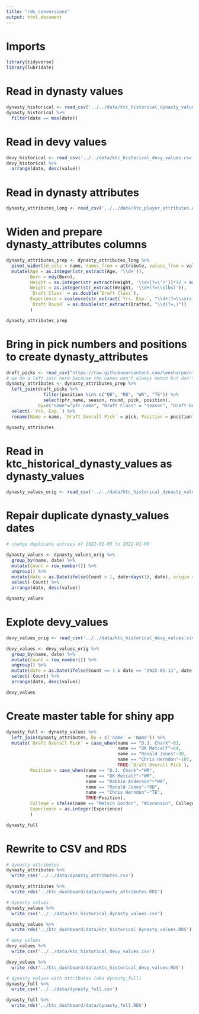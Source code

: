 ```yaml
---
title: "rds_conversions"
output: html_document
---
```


# Imports

```r
library(tidyverse)
library(lubridate)
```

# Read in dynasty values

```r
dynasty_historical <- read_csv('../../data/ktc_historical_dynasty_values.csv')
dynasty_historical %>%
  filter(date == max(date))
```

# Read in devy values

```r
devy_historical <- read_csv('../../data/ktc_historical_devy_values.csv')
devy_historical %>%
  arrange(date, desc(value))
```

# Read in dynasty attributes

```r
dynasty_attributes_long <- read_csv('../../data/ktc_player_attributes.csv')
```

# Widen and prepare dynasty_attributes columns

```r
dynasty_attributes_prep <- dynasty_attributes_long %>% 
  pivot_wider(id_cols = name, names_from = attribute, values_from = value) %>%
  mutate(Age = as.integer(str_extract(Age, '\\d+')),
         Born = mdy(Born),
         Height = as.integer(str_extract(Height, '\\d+(?=\')'))*12 + as.integer(str_extract(Height, '\\d+(?=")')),
         Weight = as.integer(str_extract(Weight, '\\d+(?=\\slbs)')),
         `Draft Class` = as.double(`Draft Class`),
         Experience = coalesce(str_extract(`Yrs. Exp.`, "\\d+(?=\\syrs)"), "1"),
         `Draft Round` = as.double(str_extract(Drafted, "\\d(?=,)"))
         )

dynasty_attributes_prep
```

# Bring in pick numbers and positions to create dynasty_attributes

```r
draft_picks <- read_csv("https://raw.githubusercontent.com/leesharpe/nfldata/master/data/draft_picks.csv")
# we do a left join here because the names won't always match but don't want to lose any nflscrapR rows
dynasty_attributes <- dynasty_attributes_prep %>%
  left_join(draft_picks %>% 
              filter(position %in% c("QB", "RB", "WR", "TE")) %>% 
              select(pfr_name, season, round, pick, position), 
            by=c("name"="pfr_name", "Draft Class" = "season", "Draft Round" = "round")) %>% 
  select(-`Yrs. Exp.`) %>% 
  rename(Name = name, `Draft Overall Pick` = pick, Position = position)

dynasty_attributes
```

# Read in ktc_historical_dynasty_values as dynasty_values

```r
dynasty_values_orig <- read_csv('../../data/ktc_historical_dynasty_values.csv')
```

# Repair duplicate dynasty_values dates

```r
# change duplicate entries of 2022-01-05 to 2022-01-06 

dynasty_values <- dynasty_values_orig %>%
  group_by(name, date) %>%
  mutate(Count = row_number()) %>%
  ungroup() %>%
  mutate(date = as.Date(ifelse(Count > 1, date+days(1), date), origin = "1970-01-01")) %>%
  select(-Count) %>%
  arrange(date, desc(value))

dynasty_values
```

# Explote devy_values

```r
devy_values_orig <- read_csv('../../data/ktc_historical_devy_values.csv')
```

```r
devy_values <- devy_values_orig %>%
  group_by(name, date) %>%
  mutate(Count = row_number()) %>%
  ungroup() %>%
  mutate(date = as.Date(ifelse(Count == 1 & date == "2022-01-11", date-days(1), date), origin = "1970-01-01")) %>%
  select(-Count) %>%
  arrange(date, desc(value))

devy_values
```

# Create master table for shiny app

```r
dynasty_full <- dynasty_values %>%
  left_join(dynasty_attributes, by = c('name' = 'Name')) %>% 
  mutate(`Draft Overall Pick` = case_when(name == "D.J. Chark"~61, 
                                          name == "DK Metcalf"~64,
                                          name == "Ronald Jones"~38,
                                          name == "Chris Herndon"~107,
                                          TRUE~`Draft Overall Pick`),
         Position = case_when(name == "D.J. Chark"~"WR",
                              name == "DK Metcalf"~"WR",
                              name == "Robbie Anderson"~"WR",
                              name == "Ronald Jones"~"RB",
                              name == "Chris Herndon"~"TE",
                              TRUE~Position),
         College = ifelse(name == "Melvin Gordon", "Wisconsin", College),
         Experience = as.integer(Experience)
         )

dynasty_full
```


# Rewrite to CSV and RDS

```r
# dynasty attributes
dynasty_attributes %>% 
  write_csv('../../data/dynasty_attributes.csv')

dynasty_attributes %>% 
  write_rds('../ktc_dashboard/data/dynasty_attributes.RDS')

# dynasty values
dynasty_values %>% 
  write_csv('../../data/ktc_historical_dynasty_values.csv')

dynasty_values %>% 
  write_rds('../ktc_dashboard/data/ktc_historical_dynasty_values.RDS')

# devy values
devy_values %>% 
  write_csv('../../data/ktc_historical_devy_values.csv')

devy_values %>% 
  write_rds('../ktc_dashboard/data/ktc_historical_devy_values.RDS')

# dynasty values with attributes (aka dynasty_full)
dynasty_full %>%
  write_csv('../../data/dynasty_full.csv')

dynasty_full %>%
  write_rds('../ktc_dashboard/data/dynasty_full.RDS')

```

